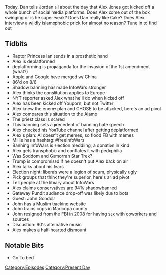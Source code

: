 {{DEFAULTSORT:
    #_EPISODE_0190:August 6, 2018
}}{{Episode
    | title           = August 6, 2018
    | caption         = Listen to this episode on [https://knowledgefight.libsyn.com/knowledge-fight-august-6-2018 Libsyn] [https://open.spotify.com/episode/7dIi1jUCtnKmORdQ1L2jHc Spotify], Read the [[Transcript/190: August 6, 2018|Unofficial Transcript]]
    | episodeNumber   = 190
    | length          = 02:40:41
    | airDate         = August 8, 2018
    | coverageDate    = August 6, 2018
    | episodeType     = [[:Category:Present Day|Present Day]]
    | appearance      = [[Raptor Princess Ian]], [[Millie Weaver]], [[john gondola]]
    | beverage        = Champagne
    | oocDrop         = I'm not a sociopath
    | previousEpisode = [[189: February 19-20, 2009]]
    | nextEpisode     = [[191: Blood Moons and Our First Call-In]]
}}

{{Stub}}

Today, Dan tells Jordan all about the day that Alex Jones got kicked off a whole bunch of social media platforms. Does Alex come out of the box swinging or is he super weak? Does Dan really like Cake? Does Alex interview a wildly islamophobic prick for almost no reason? Tune in to find out

==Tidbits==

*Raptor Princess Ian sends in a prosthetic hand
*Alex is deplatformed!
*deplatforming is propaganda for the invasion of the 1st amendment (what?)
*Apple and Google have merged w/ China
*86'd on 8/6
*Shadow banning has made InfoWars stronger
*Alex thinks the constitution applies to Europe
*NYT reporter asked Alex what he'll do when kicked off
*Alex has been kicked off Youporn, but not Twitter
*Alex knew the enemy plan and CHOSE to be attacked, here's an ad pivot
*Alex compares this situation to the Alamo
*The priest class is scared
*This banning sets a precedent of banning hate speech
*Alex checked his YouTube channel after getting deplatformed
*Alex's plan: AI doesn't get memes, so flood FB with memes
*Millie has a hashtag: #freeInfoWars
*Banning InfoWars is election meddling, a donation in kind
*Alex gets transphobic and conflates it with pedophilia
*Was Soddom and Gamorrah Star Trek?
*Trump is compromised if he doesn't put Alex back on air
*Alex talks about his fears
*Election night: liberals were a legion of scum, physically ugly
*Pick groups that think they're superior, here's an ad pivot
*Tell people at the library about InfoWars
*Alex claims conservatives are 94% shadowbanned
*Gateway Pundit audience drop-off was likely due to bots
*Guest: John Gondola
*John has a Muslim tracking website
*John trains cops in Maricopa county
*John resigned from the FBI in 2008 for having sex with coworkers and sources
*Discustion: 90's alternative music
*Alex makes a half-hearted dismount

==Notable Bits==

*Go To bed

[[Category:Episodes]]
[[Category:Present Day]]

